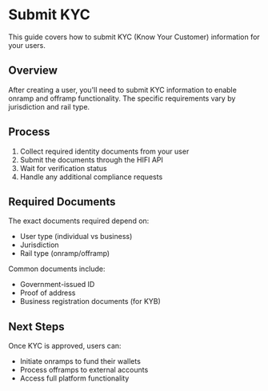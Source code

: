 # Submit KYC

This guide covers how to submit KYC (Know Your Customer) information for your users.

## Overview

After creating a user, you'll need to submit KYC information to enable onramp and offramp functionality. The specific requirements vary by jurisdiction and rail type.

## Process

1. Collect required identity documents from your user
2. Submit the documents through the HIFI API
3. Wait for verification status
4. Handle any additional compliance requests

## Required Documents

The exact documents required depend on:

- User type (individual vs business)
- Jurisdiction
- Rail type (onramp/offramp)

Common documents include:

- Government-issued ID
- Proof of address
- Business registration documents (for KYB)

## Next Steps

Once KYC is approved, users can:

- Initiate onramps to fund their wallets
- Process offramps to external accounts
- Access full platform functionality
